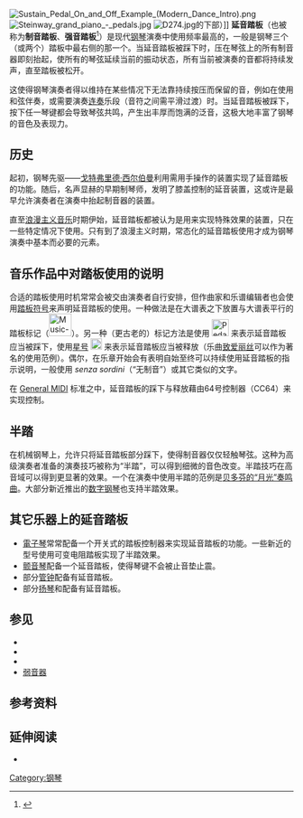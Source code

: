 {{More footnotes|time=2016-08-18T15:07:12+00:00}}
[[File:Sustain_Pedal_On_and_Off_Example_(Modern_Dance_Intro).png|thumb]]
[[Image:Steinway_grand_piano_-_pedals.jpg|thumb]]
[[File:D274.jpg|thumb]]的下部）]]
'''延音踏板'''（也被称为'''制音踏板'''、'''强音踏板'''<ref>{{GroveOnline|Sustaining pedal|Edwin M. Ripin|5 January|2015}}</ref>）是现代[[钢琴|钢琴]]演奏中使用频率最高的{{Link-en|鋼琴踏板|Piano pedals|踏板}}，一般是钢琴三个（或两个）踏板中最右侧的那一个。当延音踏板被踩下时，压在琴弦上的所有制音器即刻抬起，使所有的琴弦延续当前的振动状态，所有当前被演奏的音都将持续发声，直至踏板被松开。

这使得钢琴演奏者得以维持在某些情况下无法靠持续按压而保留的音，例如在使用和弦伴奏，或需要演奏[[连奏|连奏]]乐段（音符之间需平滑过渡）时。当延音踏板被踩下，按下任一琴键都会导致琴弦共鸣，产生出丰厚而饱满的泛音，这极大地丰富了钢琴的音色及表现力。

==历史==
起初，钢琴先驱——[[戈特弗里德·西尔伯曼|戈特弗里德·西尔伯曼]]利用需用手操作的装置实现了延音踏板的功能。随后，名声显赫的早期制琴师{{le|约翰·安德烈亚斯·斯泰因|Johann Andreas Stein}}，发明了膝盖控制的延音装置，这或许是最早允许演奏者在演奏中抬起制音器的装置。

直至[[浪漫主义音乐|浪漫主义音乐]]时期伊始，延音踏板都被认为是用来实现特殊效果的装置，只在一些特定情况下使用。只有到了浪漫主义时期，常态化的延音踏板使用才成为钢琴演奏中基本而必要的元素。

==音乐作品中对踏板使用的说明==
合适的踏板使用时机常常会被交由演奏者自行安排，但作曲家和乐谱编辑者也会使用[[音樂符號#.E8.B8.8F.E6.9D.BF.E7.AC.A6.E8.99.9F|踏板符号]]来声明延音踏板的使用。一种做法是在大谱表之下放置与大谱表平行的踏板标记（[[Image:Music-pedal.svg|40px]]）。另一种（更古老的）标记方法是使用 [[File:Pedal_Mark_1.svg|30px]] 来表示延音踏板应当被踩下，使用[[星号|星号]] [[Image:Music-pedalup.svg|20px]] 来表示延音踏板应当被释放（乐曲[[致爱丽丝|致爱丽丝]]可以作为著名的使用范例）。偶尔，在乐章开始会有表明自始至终可以持续使用延音踏板的指示说明，一般使用 ''senza sordini''（“无制音”）或其它类似的文字。

在 [[General_MIDI|General MIDI]] 标准之中，延音踏板的踩下与释放藉由64号控制器（CC64）来实现控制。

==半踏==

在机械钢琴上，允许只将延音踏板部分踩下，使得制音器仅仅轻触琴弦。这种为高级演奏者准备的演奏技巧被称为“半踏”，可以得到细微的音色改变。半踏技巧在高音域可以得到更显著的效果{{citation needed}}。一个在演奏中使用半踏的范例是[[第14钢琴奏鸣曲_(贝多芬)|贝多芬的“月光”奏鸣曲]]。大部分新近推出的[[数字钢琴|数字钢琴]]也支持半踏效果。

==其它乐器上的延音踏板==
*[[電子琴|電子琴]]常常配备一个开关式的踏板控制器来实现延音踏板的功能。一些新近的型号使用可变电阻踏板实现了半踏效果。
*[[颤音琴|颤音琴]]配备一个延音踏板，使得琴键不会被止音垫止震。
*部分[[管钟|管钟]]配备有延音踏板。
*部分[[扬琴|扬琴]]和{{tsl|hu|Cimbalom|欽巴龍}}配备有延音踏板。

==参见==
* {{link-en|柔音踏板|Soft_pedal}}
* {{link-en|表情踏板|Expression_pedal}}
* {{link-en|选择性延音踏板|Sostenuto}}
* [[弱音器|弱音器]]

==参考资料==
{{Reflist}}

==延伸阅读==
* {{cite book|title=''The Singing Piano Tone or the Artistry of Pedaling''|author=H. Brauss|year=2006|isbn=978-1-42511-205-9}}

[[Category:钢琴|Category:钢琴]]